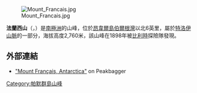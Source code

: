 [[Image:Mount_Francais.jpg|right]]

'''法蘭西山'''（{{lang-de|Mount Français}}，{{lang-fr|Mont Français}}）是[[南極洲|南極洲]]的山峰，位於[[昂韋爾島|昂韋爾島]][[伯爾根灣|伯爾根灣]]以北6英里，屬於[[特洛伊山脈|特洛伊山脈]]的一部分，海拔高度2,760米，該山峰在1898年被[[比利時|比利時]]探險隊發現。

==外部連結==
* [http://www.peakbagger.com/peak.aspx?pid=12009 "Mount Français, Antarctica"] {{Wayback|url=http://www.peakbagger.com/peak.aspx?pid=12009 |date=20200918222714 }} on Peakbagger

{{DEFAULTSORT:Mount Francais}}
[[Category:帕默群島山峰|Category:帕默群島山峰]]


{{PalmerArchipelago-geo-stub}}